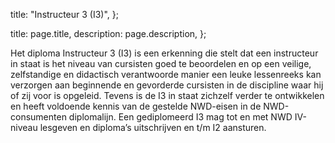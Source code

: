   title: "Instructeur 3 (I3)",
};

  title: page.title,
  description: page.description,
};

Het diploma Instructeur 3 (I3) is een erkenning die stelt dat een instructeur in
staat is het niveau van cursisten goed te beoordelen en op een veilige,
zelfstandige en didactisch verantwoorde manier een leuke lessenreeks kan
verzorgen aan beginnende en gevorderde cursisten in de discipline waar hij of
zij voor is opgeleid. Tevens is de I3 in staat zichzelf verder te ontwikkelen en
heeft voldoende kennis van de gestelde NWD-eisen in de NWD-consumenten
diplomalijn. Een gediplomeerd I3 mag tot en met NWD IV-niveau lesgeven en
diploma’s uitschrijven en t/m I2 aansturen.
